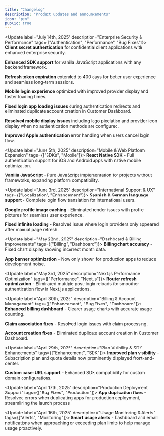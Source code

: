 ```yaml
---
title: "Changelog"
description: "Product updates and announcements"
icon: "pen"
public: true
---
```


<Update label="July 14th, 2025" description="Enterprise Security & Performance" tags={["Authentication", "Performance", "Bug Fixes"]}>
  **Client secret authentication** for confidential client applications with enhanced enterprise security.

  **Enhanced SDK support** for vanilla JavaScript applications with any backend framework.

  **Refresh token expiration** extended to 400 days for better user experience and seamless long-term sessions.

  **Mobile login experience** optimized with improved provider display and faster loading times.

  **Fixed login app loading issues** during authentication redirects and eliminated duplicate account creation in Customer Dashboard.

  **Resolved mobile display issues** including logo pixelation and provider icon display when no authentication methods are configured.

  **Improved Apple authentication** error handling when users cancel login flow.
</Update>

<Update label="June 5th, 2025" description="Mobile & Web Platform Expansion" tags={["SDKs", "Mobile"]}>
  **React Native SDK** - Full authentication support for iOS and Android apps with native mobile optimization.

  **Vanilla JavaScript** - Pure JavaScript implementation for projects without frameworks, expanding platform compatibility.
</Update>

<Update label="June 3rd, 2025" description="International Support & UX" tags={["Localization", "Enhancement"]}>
  **Spanish & German language support** - Complete login flow translation for international users.

  **Google profile image caching** - Eliminated render issues with profile pictures for seamless user experience.

  **Fixed infinite loading** - Resolved issue where login providers only appeared after manual page refresh.
</Update>

<Update label="May 22nd, 2025" description="Dashboard & Billing Improvements" tags={["Billing", "Dashboard"]}>
  **Billing chart accuracy** - Fixed chart display showing incorrect month data.

  **App banner optimization** - Now only shown for production apps to reduce development noise.
</Update>

<Update label="May 3rd, 2025" description="Next.js Performance Optimization" tags={["Performance", "Next.js"]}>
  **Router refresh optimization** - Eliminated multiple post-login reloads for smoother authentication flow in Next.js applications.
</Update>

<Update label="April 30th, 2025" description="Billing & Account Management" tags={["Enhancement", "Bug Fixes", "Dashboard"]}>
  **Enhanced billing dashboard** - Clearer usage charts with accurate usage counting.

  **Claim association fixes** - Resolved login issues with claim processing.

  **Account creation fixes** - Eliminated duplicate account creation in Customer Dashboard.
</Update>

<Update label="April 29th, 2025" description="Plan Visibility & SDK Enhancements" tags={["Enhancement", "SDK"]}>
  **Improved plan visibility** - Subscription plan and quota details now prominently displayed front-and-center.

  **Custom base-URL support** - Enhanced SDK compatibility for custom domain configurations.
</Update>

<Update label="April 17th, 2025" description="Production Deployment Support" tags={["Bug Fixes", "Production"]}>
  **App duplication fixes** - Resolved errors when duplicating apps for production deployment, streamlining the launch process.
</Update>

<Update label="April 16th, 2025" description="Usage Monitoring & Alerts" tags={["Alerts", "Monitoring"]}>
  **Smart usage alerts** - Dashboard and email notifications when approaching or exceeding plan limits to help manage usage proactively.
</Update>